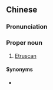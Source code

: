 {{also|伊特拉斯坎语}}
==Chinese==
{{zh-forms|s=伊特拉斯坎语|type=51}}

===Pronunciation===
{{zh-pron
|m=Yītèlāsīkǎnyǔ
|cat=pn
}}

===Proper noun===
{{zh-proper noun}}

# [[Etruscan]]

====Synonyms====
* {{zh-l|伊特魯里亞語|Yītèlŭlĭyàyŭ}}

{{zh-cat|Languages}}